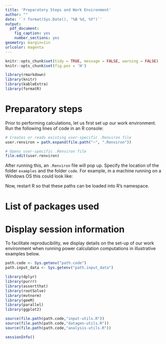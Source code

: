 ```yaml
---
title: 'Preparatory Steps and Work Environment'
author: ""
date: '`r format(Sys.Date(), "%B %d, %Y")`'
output:
  pdf_document:
    fig_caption: yes
    number_sections: yes
geometry: margin=1in
urlcolor: magenta
---
```



```r
knitr::opts_chunk$set(tidy = TRUE, message = FALSE, warning = FALSE)
knitr::opts_chunk$set(fig.pos = 'H')
```


```r
library(rmarkdown)
library(knitr)
library(kableExtra)
library(formatR)
```

# Preparatory steps
Prior to performing calculations, let us first set up our work environment. Run the following lines of code in an R console:

```r
# Creates or reads existing user-specific .Renviron file
user.renviron = path.expand(file.path("~", ".Renviron")) 

# Opens user-specific .Renviron file
file.edit(user.renviron)
```

After running this, an `.Renviron` file will pop up. Specify the location of the folder `examples` and the folder `code`. For example, in a machine running on a Windows OS this could look like:
\begin{verbatim}
path.input_data = "J:/CountSMART/run-examples/dat-example-01a"
path.output_data = "J:/CountSMART/run-examples/output-example-01a"
path.code = "J:/CountSMART/code"
\end{verbatim}
\vspace{0.5cm}

Now, restart R so that these paths can be loaded into R's namespace. 

# List of packages used
\begin{enumerate}[]
\item `dplyr`
\item `purrr`
\item `assertthat`
\item `rootSolve`
\item `mvtnorm`
\item `geeM`
\item `parallel`
\item `ggplot2`
\end{enumerate}

# Display session information

To facilitate reproducibility, we display details on the set-up of our work environment when running power calculation computations in illustrative examples below.

```r
path.code <- Sys.getenv("path.code")
path.input_data <- Sys.getenv("path.input_data")

library(dplyr)
library(purrr)
library(assertthat)
library(rootSolve)
library(mvtnorm)
library(geeM)
library(parallel)
library(ggplot2)

source(file.path(path.code,"input-utils.R"))
source(file.path(path.code,"datagen-utils.R"))
source(file.path(path.code,"analysis-utils.R"))
```


```r
sessionInfo()
```